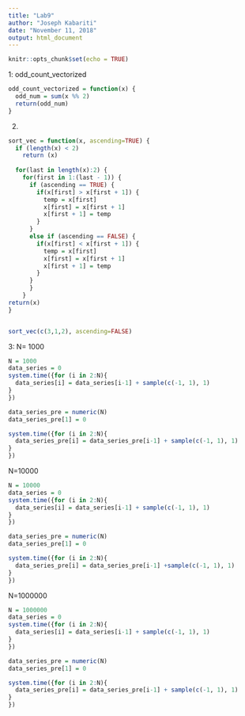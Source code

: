 ```yaml
---
title: "Lab9"
author: "Joseph Kabariti"
date: "November 11, 2018"
output: html_document
---
```


```r
knitr::opts_chunk$set(echo = TRUE)
```

1: odd_count_vectorized
```r
odd_count_vectorized = function(x) {
  odd_num = sum(x %% 2)
  return(odd_num)
}
```

2.
```r
sort_vec = function(x, ascending=TRUE) {
  if (length(x) < 2) 
    return (x)
  
  for(last in length(x):2) {
    for(first in 1:(last - 1)) {
      if (ascending == TRUE) {
        if(x[first] > x[first + 1]) {
          temp = x[first]
          x[first] = x[first + 1]
          x[first + 1] = temp
        }
      }
      else if (ascending == FALSE) {
        if(x[first] < x[first + 1]) {
          temp = x[first]
          x[first] = x[first + 1]
          x[first + 1] = temp
        }
      }
      }
    }
return(x)
}


sort_vec(c(3,1,2), ascending=FALSE)
```

3:
N= 1000
```r
N = 1000
data_series = 0
system.time({for (i in 2:N){
  data_series[i] = data_series[i-1] + sample(c(-1, 1), 1)
}
})

data_series_pre = numeric(N)
data_series_pre[1] = 0

system.time({for (i in 2:N){
  data_series_pre[i] = data_series_pre[i-1] + sample(c(-1, 1), 1)
}
})
```

N=10000
```r
N = 10000
data_series = 0
system.time({for (i in 2:N){
  data_series[i] = data_series[i-1] + sample(c(-1, 1), 1)
}
})

data_series_pre = numeric(N)
data_series_pre[1] = 0

system.time({for (i in 2:N){
  data_series_pre[i] = data_series_pre[i-1] +sample(c(-1, 1), 1)
}
})
```


N=1000000
```r
N = 1000000
data_series = 0
system.time({for (i in 2:N){
  data_series[i] = data_series[i-1] + sample(c(-1, 1), 1)
}
})

data_series_pre = numeric(N)
data_series_pre[1] = 0

system.time({for (i in 2:N){
  data_series_pre[i] = data_series_pre[i-1] + sample(c(-1, 1), 1)
}
})
```



